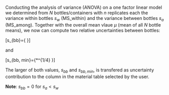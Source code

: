 Conducting the analysis of variance (ANOVA) on a one factor linear model we determined from $N$ bottles/containers with $n$ replicates each the variance within bottles $s_w$ (MS_within) and the variance between bottles $s_a$ (MS_among). Together with the overall mean vlaue $\mu$ (mean of all $N$ bottle means), we now can compute two relative uncertainties between bottles:

\[s_{bb}={\sqrt{s_a-s_w} \over \mu}\]

and

\[s_{bb, min}={\sqrt{s_w/n}*\frac{2}{N*(n-1)}^{1/4} \over \mu}\]

The larger of both values, $s_{bb}$ and $s_{bb,min}$, is transfered as uncertainty contribution to the column in the material table selected by the user. 

**Note**: $s_{bb}=0$ for $s_{a} < s{_w}$